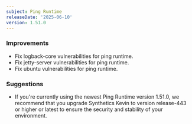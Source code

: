 ```yaml
---
subject: Ping Runtime
releaseDate: '2025-06-10'
version: 1.51.0
---
```


### Improvements
* Fix logback-core vulnerabilities for ping runtime.
* Fix jetty-server vulnerabilities for ping runtime.
* Fix ubuntu vulnerabilities for ping runtime.


### Suggestions
* If you're currently using the newest Ping Runtime version 1.51.0, we recommend that you upgrade Synthetics Kevin to version release-443 or higher or latest to ensure the security and stability of your environment.
